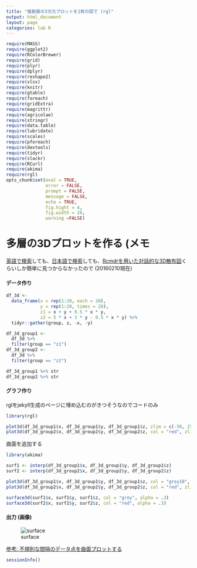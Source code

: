 ```yaml
---
title: "複数層の3次元プロットを1枚の図で (rgl"
output: html_document
layout: page
categories: lab R 
---
```


```r
require(MASS)
require(ggplot2)
require(RColorBrewer) 
require(grid)
require(plyr)
require(dplyr)
require(reshape2)
require(xlsx)
require(knitr)
require(gtable)
require(foreach)
require(gridExtra)
require(magrittr)
require(agricolae)
require(stringr)
require(data.table)
require(lubridate)
require(scales)
require(pforeach)
require(devtools)
require(tidyr)
require(slackr)
require(RCurl)
require(akima)
require(rgl)
opts_chunk$set(eval = TRUE,
               error = FALSE,
               prompt = FALSE,
               message = FALSE,
               echo = TRUE,
               fig.hight = 4,
               fig.width = 10,
               warning =FALSE)
```

# 多層の3Dプロットを作る (メモ

[英語で検索](https://www.google.co.jp/search?q=3D+plot+R+multilayer&source=lnms&tbm=isch&sa=X&ved=0ahUKEwiBrbXvle3KAhVEiKYKHXJNCQMQ_AUIBygB&biw=1280&bih=925)しても、[日本語で検索](https://www.google.co.jp/search?q=R+3%E6%AC%A1%E5%85%83+%E5%B1%A4&source=lnms&tbm=isch&sa=X&ved=0ahUKEwi9r7uJlu3KAhXCqaYKHfeED68Q_AUIBygB&biw=1280&bih=925)しても、[Rcmdrを用いた対話的な3D散布図](https://www1.doshisha.ac.jp/~mjin/R/39/39.html)くらいしか簡単に見つからなかったので (20160210現在)


#### データ作り
```r
df_3d <-
  data_frame(x = rep(1:20, each = 20),
             y = rep(1:20, times = 20),
             z1 = x + y + 0.5 * x * y,
             z2 = 5 * x + 3 * y - 0.5 * x * y) %>%
  tidyr::gather(group, z, -x, -y)

df_3d_group1 <-
  df_3d %>%
  filter(group == "z1")
df_3d_group2 <-
  df_3d %>%
  filter(group == "z2")

df_3d_group1 %>% str
df_3d_group2 %>% str
```

#### グラフ作り
rglをjekyll生成のページに埋め込むのがきつそうなのでコードのみ
```r
library(rgl)

plot3d(df_3d_group1$x, df_3d_group1$y, df_3d_group1$z, zlim = c(-50, 250))
plot3d(df_3d_group2$x, df_3d_group2$y, df_3d_group2$z, col = "red", zlim = c(-50, 250))
```

曲面を追加する
```r
library(akima)

surf1 <- interp(df_3d_group1$x, df_3d_group1$y, df_3d_group1$z)
surf2 <- interp(df_3d_group2$x, df_3d_group2$y, df_3d_group2$z)

plot3d(df_3d_group1$x, df_3d_group1$y, df_3d_group1$z, col = "grey10", zlim = c(-50, 250))
plot3d(df_3d_group2$x, df_3d_group2$y, df_3d_group2$z, col = "red", zlim = c(-50, 250))

surface3d(surf1$x, surf1$y, surf1$z, col = "grey", alpha = .3)
surface3d(surf2$x, surf2$y, surf2$z, col = "red", alpha = .3)
```

#### 出力 (画像)
![surface](/figure/source/2016-02-10-Multilayerd-3Dplot/figs.svg) 

[参考: 不規則な間隔のデータ点を曲面プロットする](http://qiita.com/yohm13/items/204a2cf9a248ca0cf28a)

```r
sessionInfo()
```
